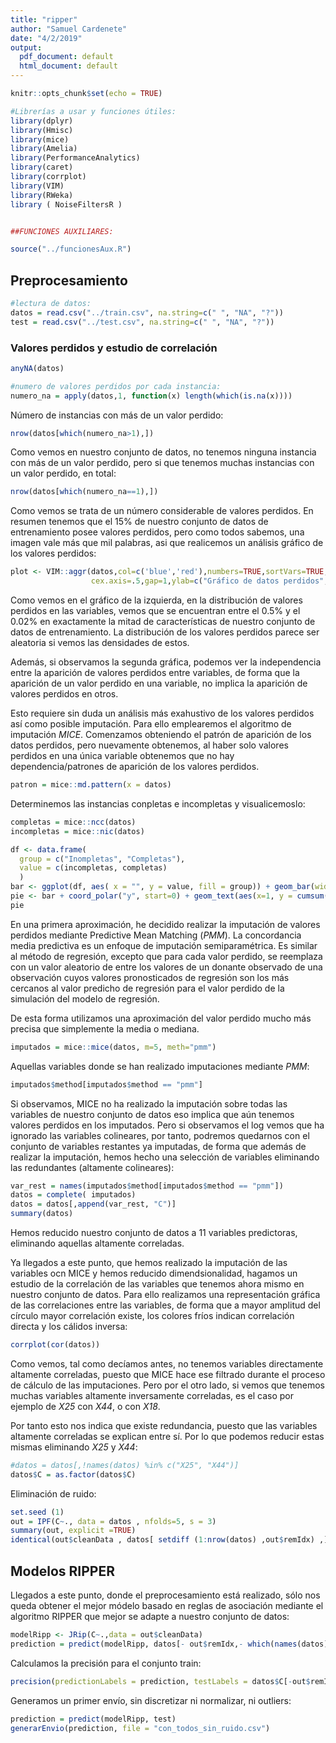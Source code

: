 ```yaml
---
title: "ripper"
author: "Samuel Cardenete"
date: "4/2/2019"
output:
  pdf_document: default
  html_document: default
---
```


```r
knitr::opts_chunk$set(echo = TRUE)
```

```r
#Librerías a usar y funciones útiles:
library(dplyr)
library(Hmisc)
library(mice)
library(Amelia)
library(PerformanceAnalytics)
library(caret)
library(corrplot)
library(VIM)
library(RWeka)
library ( NoiseFiltersR )


##FUNCIONES AUXILIARES:

source("../funcionesAux.R")
```

## Preprocesamiento 
```r
#lectura de datos:
datos = read.csv("../train.csv", na.string=c(" ", "NA", "?"))
test = read.csv("../test.csv", na.string=c(" ", "NA", "?"))
```

### Valores perdidos y estudio de correlación
```r
anyNA(datos)

#numero de valores perdidos por cada instancia:
numero_na = apply(datos,1, function(x) length(which(is.na(x))))

```
Número de instancias con más de un valor perdido:
```r
nrow(datos[which(numero_na>1),])
```

Como vemos en nuestro conjunto de datos, no tenemos ninguna instancia con más de un valor perdido, pero si que tenemos muchas instancias con un valor perdido, en total:
```r
nrow(datos[which(numero_na==1),])

```
Como vemos se trata de un número considerable de valores perdidos. En resumen tenemos que el 15\% de nuestro conjunto de datos de entrenamiento posee valores perdidos, pero como todos sabemos, una imagen vale más que mil palabras, asi que realicemos un análisis gráfico de los valores perdidos:

```r
plot <- VIM::aggr(datos,col=c('blue','red'),numbers=TRUE,sortVars=TRUE,labels=names(data),
                  cex.axis=.5,gap=1,ylab=c("Gráfico de datos perdidos","Patron"))
```
Como vemos en el gráfico de la izquierda, en la distribución de valores perdidos en las variables, vemos que se encuentran entre el 0.5\% y el 0.02\% en exactamente la mitad de características de nuestro conjunto de datos de entrenamiento. La distribución de los valores perdidos parece ser aleatoria si vemos las densidades de estos.

Además, si observamos la segunda gráfica, podemos ver la independencia entre la aparición de valores perdidos entre variables, de forma que la aparición de un valor perdido en una variable, no implica la aparición de valores perdidos en otros.


Esto requiere sin duda un análisis más exahustivo de los valores perdidos así como posible imputación. Para ello emplearemos el algoritmo de imputación *MICE*. Comenzamos obteniendo el patrón de aparición de los datos perdidos, pero nuevamente obtenemos, al haber solo valores perdidos en una única variable obtenemos que no hay dependencia/patrones de aparición de los valores perdidos.

```r
patron = mice::md.pattern(x = datos)
```
Determinemos las instancias conpletas e incompletas y visualicemoslo:
```r
completas = mice::ncc(datos)
incompletas = mice::nic(datos)

df <- data.frame(
  group = c("Inompletas", "Completas"),
  value = c(incompletas, completas)
  )
bar <- ggplot(df, aes( x = "", y = value, fill = group)) + geom_bar(width = 1, stat = "identity") 
pie <- bar + coord_polar("y", start=0) + geom_text(aes(x=1, y = cumsum(value) - value*0.5, label=round((value/nrow(datos)*100),digits = 2)))
pie
```

En una primera aproximación, he decidido realizar la imputación de valores perdidos mediante Predictive Mean Matching (*PMM*). La concordancia media predictiva es un enfoque de imputación semiparamétrica. Es similar al método de regresión, excepto que para cada valor perdido, se reemplaza con un valor aleatorio de entre los valores de un donante observado de una observación cuyos valores pronosticados de regresión son los más cercanos al valor predicho de regresión para el valor perdido de la simulación del modelo de regresión.

De esta forma utilizamos una aproximación del valor perdido mucho más precisa que simplemente la media o mediana.
```r
imputados = mice::mice(datos, m=5, meth="pmm")
```

Aquellas variables donde se han realizado imputaciones mediante *PMM*:
```r
imputados$method[imputados$method == "pmm"]
```
Si observamos, MICE no ha realizado la imputación sobre todas las variables de nuestro conjunto de datos eso implica que aún tenemos valores perdidos en los imputados. Pero si observamos el log vemos que ha ignorado las variables colineares, por tanto, podremos quedarnos con el conjunto de variables restantes ya imputadas, de forma que además de realizar la imputación, hemos hecho una selección de variables eliminando las redundantes (altamente colineares):

```r
var_rest = names(imputados$method[imputados$method == "pmm"])
datos = complete( imputados)
datos = datos[,append(var_rest, "C")]
summary(datos)
```

Hemos reducido nuestro conjunto de datos a 11 variables predictoras, eliminando aquellas altamente correladas.

Ya llegados a este punto, que hemos realizado la imputación de las variables ocn MICE y hemos reducido dimendsionalidad, hagamos un estudio de la correlación de las variables que tenemos ahora mismo en nuestro conjunto de datos. 
Para ello realizamos una representación gráfica de las correlaciones entre las variables, de forma que a mayor amplitud del círculo mayor correlación existe, los colores fríos indican correlación directa y los cálidos inversa:


```r
corrplot(cor(datos))
```
Como vemos, tal como decíamos antes, no tenemos variables directamente altamente correladas, puesto que MICE hace ese filtrado durante el proceso de cálculo de las imputaciones. Pero por el otro lado, si vemos que tenemos muchas variables altamente inversamente correladas, es el caso por ejemplo de *X25* con *X44*, o con *X18*.

Por tanto esto nos indica que existe redundancia, puesto que las variables altamente correladas se explican entre sí. Por lo que podemos reducir estas mismas eliminando *X25* y *X44*:

```r
#datos = datos[,!names(datos) %in% c("X25", "X44")]
datos$C = as.factor(datos$C)
```

Eliminación de ruido:
```r
set.seed (1)
out = IPF(C~., data = datos , nfolds=5, s = 3)
summary(out, explicit =TRUE)
identical(out$cleanData , datos[ setdiff (1:nrow(datos) ,out$remIdx) ,])

```


## Modelos RIPPER

Llegados a este punto, donde el preprocesamiento está realizado, sólo nos queda obtener el mejor módelo basado en reglas de asociación mediante el algoritmo RIPPER que mejor se adapte a nuestro conjunto de datos:

```r
modelRipp <- JRip(C~.,data = out$cleanData)
prediction = predict(modelRipp, datos[- out$remIdx,- which(names(datos) == "C")])
```

Calculamos la precisión para el conjunto train:
```r
precision(predictionLabels = prediction, testLabels = datos$C[-out$remIdx])
```
Generamos un primer envío, sin discretizar ni normalizar, ni outliers:
```r
prediction = predict(modelRipp, test)
generarEnvio(prediction, file = "con_todos_sin_ruido.csv")
```





